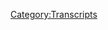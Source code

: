 {{DEFAULTSORT:
    #_TRANSCRIPT_0774:December 22, 2003
}}{{Transcript
    | title         = [[774: December 22, 2003]]
    | caption       = [https://knowledgefight.libsyn.com/774-december-22-2003 Listen to this episode on Libsyn]
    | episodeNumber = [[774: December 22, 2003|774]]
    | length        = 01:21:19
}}

{{MessageBox
    | header     = Warning: Bot Generated Content
    | text       = This transcript was automatically generated by transcription software and likely contains many mistakes and misattributions. Please check the audio for definitive quotes, attribution, and context.
    | image      = N3yvass4myg91.webp
    | imagewidth = 50px
    | id         = warning
}}

{{TranscriptBlock
    | name      = Theme Song
    | timestamp = 00:00:04.000
    | text      = Red Alert. Red alert. Red alert. Red alert. Knowledge five days. Damn, Jordan I'm sweating. Knowledge party.com It's time to pray. I have great respect for knowledge like knowledge. I'm sick of them posing as if they're the good guys. Xiang Ji or the bad guy knowledge. Dan and Jordan knowledge five need need money Andy and Andy you're stopping Andy and Ken handy in Kansas. Just starting to pray. Andy in Kansas you're on the airplane for huge fan. I love your world. Knowledge by knowledge fight.com. I love you.
}}

{{TranscriptBlock
    | name      = Dan
    | timestamp = 00:00:59.000
    | text      = Everybody want to acknowledge right? I'm dead. I'm George workable dudes. Like sit around worship at the altar of saline and talk a little bit about Alex Jones.
}}

{{TranscriptBlock
    | name      = Jordan
    | timestamp = 00:01:07.000
    | text      = Oh, indeed. We are Dan Jordan. Danny, quick question for you, sir. Whoa,
}}

{{TranscriptBlock
    | name      = Dan
    | timestamp = 00:01:11.000
    | text      = too quick. Yeah. What is? What's your bright spot? My bright spot today Jordan is chaos. It's been a chaotic. Here, let me let me just talk you through a little bit. Okay. So I've decided that one of the things that I was going to make a priority of was getting these fucking buttons out. Sure. I have decided and I'm gonna this is gonna happen. Yeah, it'll all be done by Friday. Oh, my God, I had made a goal of getting them all out by the beginning of the year, the New Year's Eve. Sure, or there abouts was your plan. And then I got kind of sick at the end of the year. And so it kind of hampered my ability to get stuff out yet I buckled down. And I've got all of the addresses on the envelopes, all the stamps on the envelopes, and we're ready to go. Wow, just packing envelopes and getting them out. And I had another wonderful encounter with the mail person. Oh, the mail carrier. Yeah, who I just had bags of it. It's gonna go put it in a box. And he's like, I'll take Oh, I
}}

{{TranscriptBlock
    | name      = Jordan
    | timestamp = 00:02:15.000
    | text      = gotta say whether rain nor sleet nor hail nor Shine.
}}

{{TranscriptBlock
    | name      = Dan
    | timestamp = 00:02:18.000
    | text      = Yeah. But I said there's some chaos. And here's what happened. Yeah. So I needed some more stamps, because I needed to finish up putting stamps on these envelopes, really. And so I didn't want to order them because there's a bit of a delay. And so it was like, I'll just go down to the post office. I could run an errand. Okay. So I go and there's a big line. And so I decide, hey, there's a machine over there that says you can buy stamps at the machine.
}}

{{TranscriptBlock
    | name      = Jordan
    | timestamp = 00:02:42.000
    | text      = That is a machine that is real. Yeah, I've been there. I've bought stamps. Yeah.
}}

{{TranscriptBlock
    | name      = Dan
    | timestamp = 00:02:47.000
    | text      = And so I needed to get a bunch of stamps. Yeah. And I needed a lot of international ones because you Scottish assholes are coming through in numbers.
}}

{{TranscriptBlock
    | name      = Jordan
    | timestamp = 00:02:56.000
    | text      = Listen, we're coming. We're coming to Scotland. I swear. I think we have we have to, but just to catch up on our button money.
}}

{{TranscriptBlock
    | name      = Dan
    | timestamp = 00:03:03.000
    | text      = So I went to the machine. And I got a couple 100 stamps because I thought they would print books. They hope do Nope.
}}

{{TranscriptBlock
    | name      = Jordan
    | timestamp = 00:03:11.000
    | text      = Nope. That's not how they go one by one. Was that your first thought? Oh, no. Did you try it for it?
}}

{{TranscriptBlock
    | name      = Dan
    | timestamp = 00:03:21.000
    | text      = 300. So I am fine. I am fine. Intel someone gets behind me?
}}

{{TranscriptBlock
    | name      = Jordan
    | timestamp = 00:03:30.000
    | text      = No, you need to be turning around, like throwing things around me like nobody get me the crazy man.
}}

{{TranscriptBlock
    | name      = Dan
    | timestamp = 00:03:35.000
    | text      = It is the only machine of its sort of course. And it does not just print stamps. Bentley can also like scam packages everything. It's a one stop shop. And so a guy gets behind me and I explained I didn't know they printed one by one. I'm sorry. Right? And he's very nice about it for about five minutes. Right? And he's five minutes. He's like, how many of you printing I'm like there's a bunch. I'm so sorry. I didn't It was humiliating. He gets less nice.
}}

{{TranscriptBlock
    | name      = Jordan
    | timestamp = 00:04:03.000
    | text      = Yeah. No, no reasonable reasonable on his part.
}}

{{TranscriptBlock
    | name      = Dan
    | timestamp = 00:04:07.000
    | text      = This isn't fair. He was nice the whole time. Okay, but he was getting fucking annoyed and I could tell because he had a box of things he just needed to scan. Oh,
}}

{{TranscriptBlock
    | name      = Jordan
    | timestamp = 00:04:15.000
    | text      = If only he'd been there you would have if he had asked you like two seconds before you press the button. You'd been like please go ahead sir. And I want you to be done and I didn't know
}}

{{TranscriptBlock
    | name      = Dan
    | timestamp = 00:04:24.000
    | text      = he just needed to scan stuff. I thought he was maybe buying stamps. Can I offer you some stuff? I did. You're beautiful so he customer service person pops out. And he's like, you know can you scan these for me back there and she's like yeah, I'll take care of that. So he goes on like foo fine there's no line everything is all right where
}}

{{TranscriptBlock
    | name      = Jordan
    | timestamp = 00:04:46.000
    | text      = were we like progress report were 120
}}

{{TranscriptBlock
    | name      = Dan
    | timestamp = 00:04:50.000
    | text      = Stay I have no idea because they print one by one right it's just keep going don't know what's going on right? Where I am right? I can do is guess that it takes about 10 seconds per step. Oh, that's a long time. Right? So it did the math, right? Like, what are we at? Like? 20 ish minutes. 25 minutes. So I'm fine. He's gone. Everything is all right. Until someone else shows up.
}}

{{TranscriptBlock
    | name      = Unknown Speaker
    | timestamp = 00:05:14.000
    | text      = Oh, no.
}}

{{TranscriptBlock
    | name      = Dan
    | timestamp = 00:05:16.000
    | text      = They are also quite nice short terms of like I explained the situation. Yeah, sorry. Yeah. And they're like, people make, you know, we all make mistakes. Sure, sure, sure. And then they start to get more annoyed.
}}

{{TranscriptBlock
    | name      = Jordan
    | timestamp = 00:05:29.000
    | text      = That is how it works. But they're also
}}

{{TranscriptBlock
    | name      = Dan
    | timestamp = 00:05:31.000
    | text      = flabbergasted by how stupid the decision
}}

{{TranscriptBlock
    | name      = Jordan
    | timestamp = 00:05:36.000
    | text      = it's tough. Here's the problem. It's most so monumentally obviously a mistake, that you can't really be mad. And yet at the same time, it's such a monumental mistake, you feel like you need to be angry about it seemed like they would print books, like
}}

{{TranscriptBlock
    | name      = Dan
    | timestamp = 00:05:50.000
    | text      = course. Anyway, they are patient enough. And it finally 20 something minutes or so maybe even a little more. It gets done. Take a nap. I'm like, I'm so sorry. Right. But the other thing too, is I also needed just some like domestic stuff. And so I'm like, I'm not doing this. So I got
}}

{{TranscriptBlock
    | name      = Jordan
    | timestamp = 00:06:13.000
    | text      = a long line. Oh,
}}

{{TranscriptBlock
    | name      = Dan
    | timestamp = 00:06:14.000
    | text      = my God. It's I waited to get to the front of the line. Yeah. And I'm like, I need like a lot of stamps. Yeah. And they're like, we're out of rolls. We just have the sheets, the sheets of 20. The sheets are what I was looking for the first blame for the internet. Just for this, I would have loved a roll rolls, it'd be great. Because they're a little bit easier. So the pages are 20. And I'm like, I need a bunch of them. And the lady goes back and she brings out a brick. And she's like, all right, I got you. And then I looked down. And there Nancy Reagan's
}}

{{TranscriptBlock
    | name      = Jordan
    | timestamp = 00:06:55.000
    | text      = she finally got you. She finally got you.
}}

{{TranscriptBlock
    | name      = Dan
    | timestamp = 00:06:59.000
    | text      = I was almost to the point of despair. And just like, Fuck it, your audience will think it's hilarious that they're all coming.
}}

{{TranscriptBlock
    | name      = Jordan
    | timestamp = 00:07:09.000
    | text      = You know, when she was the first lady, they consulted their their psychic, you know, Reagan and Nancy, they had a psychic that they went to regularly who would make policy decisions for the world. Right? Right. That psychic was like, oh, man, we got to make sure that we timed this right. You got you got a job
}}

{{TranscriptBlock
    | name      = Dan
    | timestamp = 00:07:32.000
    | text      = for half an hour at this bucket.
}}

{{TranscriptBlock
    | name      = Jordan
    | timestamp = 00:07:33.000
    | text      = What's the point of seeing the future if you can't really get specific? I
}}

{{TranscriptBlock
    | name      = Dan
    | timestamp = 00:07:37.000
    | text      = thought it was hilarious. It's very funny. And so I explained because I started laughing. Yeah. Explain to the lady who's working there. Why it's funny. I'm like, I just I think that the people I'm sending stuff to, I don't know, they're not dancy Reagan fans. And she's like, Oh, I got other ones. It's fine. And so she goes to the back comes back out. I had a bunch of Missouri stamps. Everything is all right, but like, oh God, the moment of that punch of the Nancy Reagan. That's so good. That's so good. It was the universe man who was speaking and this is what you shoot at it for.
}}

{{TranscriptBlock
    | name      = Jordan
    | timestamp = 00:08:16.000
    | text      = about as close to our version of the like, when you see only one set of footprints, you know, when you see only one set of footprints. That's when Nancy Reagan brought you from the brewery.
}}

{{TranscriptBlock
    | name      = Dan
    | timestamp = 00:08:28.000
    | text      = Anyway, got things in Missouri stamps and stuffs coming out stuffs coming. But yeah, so what's your bright spot?
}}

{{TranscriptBlock
    | name      = Jordan
    | timestamp = 00:08:37.000
    | text      = My brightspot is so so I've been playing Fire Emblem engage. I've been streaming the playthrough Alright, on the twitches. And it's been really it's been really really fun. Yeah, there's, there's a bunch of people they come they show we we also that the audience is engaged. I would say they're engaged with everything but the game we've all decided that the game sucks
}}

{{TranscriptBlock
    | name      = Dan
    | timestamp = 00:09:00.000
    | text      = now. That's where we're at Jordan is no longer we dumped the story
}}

{{TranscriptBlock
    | name      = Jordan
    | timestamp = 00:09:04.000
    | text      = has so far lost me and so disappointed me that it's like all of us are slowly slogging towards the end of the game out of some sort of weird obligation. And it's really enjoyable to do with a bunch of people. Yeah, I can be by myself, I would have thrown the game away. I would have been like, I'll move on to something else. Yeah, but it's like pigheadedness That's
}}

{{TranscriptBlock
    | name      = Dan
    | timestamp = 00:09:27.000
    | text      = great. Well, there's there's a communal experience, communal experience, and we are engaged in it. And that carries even when the thing that it's like why you can watch bad movies with friends or a crowd. Oh, really? Yeah. But I kind of have some similar feelings. I guess I'm not as negative on it as you necessarily but I have gotten a little bit less hype. Yeah. Still quite enjoyable. But I think so here's what I understand from the other day I watched a video that was explaining the storylines of past Fire Emblem sure Sure, sure. Yeah, I don't think the story is ever really that much to go on. That's fair. It's usually pretty cookie cutter kind of Kingdom prints and magic kind of truth stuff. Totally. So I think I think that is maybe thing that you had because the expectations of three houses was very story dense lis. And I think I was thinking about this. The other problem that it has this game the Engage has that is different than three houses, is that you have to recruit all of these folks. Oh, man, there's so far like engage in engage. There's so many characters so many that it becomes clogged in your lineup, and you're not using most of them most of the time. Whereas in three houses, you had to go out of your way to enlist people who weren't in your school. Yep. And you kind of took an interest in trying to figure out how am I going to convince them to fight with me totally. And there was more of like a there's more of a connection with the people whereas a lot of these characters are just kind of like, I don't know why you're here. Yeah.
}}

{{TranscriptBlock
    | name      = Jordan
    | timestamp = 00:11:00.000
    | text      = Yeah. No, with the with the three houses. Oh, my God, fuck Lutra. Boonie Get the fuck out. No, no, that is exactly. Yeah, no, because you have the inbuilt party system within the three houses of your house. Yeah. So you have the instinctive need to get to know them over the other characters to start with. Yeah, right. And then once you've gotten to know them, maybe you find some people outside of your house that you like that you want in your house. You don't have to just like come win a story battle, and then some asshole shows up and you're like, now I have to deal with your menu system. I'm sick of your uh, your job is dumb. Like it's a it's a mess. Yeah, it's a mess.
}}

{{TranscriptBlock
    | name      = Dan
    | timestamp = 00:11:41.000
    | text      = It might be too much. It's too much. But still not terrible. I still had a I've had a good time, and I'll finish it down the road at some point.
}}

{{TranscriptBlock
    | name      = Jordan
    | timestamp = 00:11:50.000
    | text      = I mean, it's a little bit hypocritical of me to complain this hard about a game that I've spent roughly 40 hours playing already. It'd be silly to be like, Oh, this was a waste of time. Did
}}

{{TranscriptBlock
    | name      = Dan
    | timestamp = 00:12:00.000
    | text      = you finish the second design? paralogue No, I haven't even gotten to that yet. Oh, man. When you when you get done with it, you get a ring and it's fucking insane. Its power is that it reveals a bunch of Nancy Reagan. Oh, no.
}}

{{TranscriptBlock
    | name      = Jordan
    | timestamp = 00:12:13.000
    | text      = That's the ultimate power.
}}

{{TranscriptBlock
    | name      = Dan
    | timestamp = 00:12:17.000
    | text      = The second divine paralogue I think is DLC. That's not not available. Okay, that may only have the one that makes sense. Okay, so Jordan today we have an episode. Let's talk about not just doing sprites. But what we're doing is we're going back to the past good. We're working our way towards the screen.
}}

{{TranscriptBlock
    | name      = Jordan
    | timestamp = 00:12:36.000
    | text      = Yes, we're coming. We're gonna get there. We're coming for you. It's, I can't stress enough how you know, I've gone back and listen to the scream since we've started talking about it. I can't stress enough it is great.
}}

{{TranscriptBlock
    | name      = Dan
    | timestamp = 00:12:53.000
    | text      = It is pretty good. It's great. It's so silly that everyone cared so much through that entire political maybe not maybe it wasn't the whole thing but we do remember it as the thing Well, you can't bury that
}}

{{TranscriptBlock
    | name      = Jordan
    | timestamp = 00:13:05.000
    | text      = can't be a progressive in America and try and win the presidency. Okay, that's just not gonna happen. Yeah.
}}

{{TranscriptBlock
    | name      = Dan
    | timestamp = 00:13:12.000
    | text      = So hopefully we'll be able to time that outright and we're doing that also just in modern Alex notes he over the weekend or maybe even a little bit at the end of last week. I'm not entirely sure the exact timeline but he launched his new Alex Jones dot live or something No, which eventually I think is going to be a subscription, the subscription podcast service. At this point, there's like a video of him like, basically just like a any other video him but it's at his house studio, secondary new studio. There's a whole section where he does fireside chats where he's a fire. No, there's a section where he goes to the gun range, and shoots things.
}}

{{TranscriptBlock
    | name      = Jordan
    | timestamp = 00:13:53.000
    | text      = Okay. So he's choosing to do something that perhaps the most progressive president in American history is famous for.
}}

{{TranscriptBlock
    | name      = Dan
    | timestamp = 00:14:02.000
    | text      = Well, yeah, but he kept the Trump needed to do that, too. Sure. That's fair. And I think there's I think he's more ripping off Owen Benjamin, honestly. Because Owen Benjamin, after he went full Nazi, he would sit out in the woods by a fire and ramble about the Jews. Wow. So I think Alex is we're taking a page out of that playbook, then FDR.
}}

{{TranscriptBlock
    | name      = Jordan
    | timestamp = 00:14:21.000
    | text      = Wow, man, you should have to be in prison. If you want to mind confit. That's all I'm saying.
}}

{{TranscriptBlock
    | name      = Dan
    | timestamp = 00:14:26.000
    | text      = I checked out this website, because I was like, Ooh, maybe there'll be some golden in here. But at this point, nothing's behind a paywall. There is no option to subscribe so I don't know what the pricing looks like. Okay. And there is no Terms of Service link. So I don't know what business this is run through. I don't know anything about the specifics of it. Right. But there is a page that has a refund policy section that says no refund. But you can't sign up.
}}

{{TranscriptBlock
    | name      = Jordan
    | timestamp = 00:14:56.000
    | text      = I don't know that's a good thing. They put that out there first. Yeah, you know before you Before you sign up, you want to know that you're not going
}}

{{TranscriptBlock
    | name      = Dan
    | timestamp = 00:15:01.000
    | text      = to get a refund. Yeah, that's January watch that space. Find out more as the as things go along. But now we're back in 2003. We're gonna be talking about December 22. And this episode is awesome. Okay, because of something that happens towards the middle slash n. Okay, I love it. It's a war on cats. Sure, but
}}

{{TranscriptBlock
    | name      = Jordan
    | timestamp = 00:15:22.000
    | text      = I mean, the war on cats really did spawn something of a war. Yeah. There is a mighty response. Yeah,
}}

{{TranscriptBlock
    | name      = Dan
    | timestamp = 00:15:30.000
    | text      = Alex might have gotten the stupidest collar he's ever gotten. Okay, but it's someone who thinks exactly like him. Right?
}}

{{TranscriptBlock
    | name      = Jordan
    | timestamp = 00:15:38.000
    | text      = Oh my god. So it's, it's clear. It's perfect. So it's like, you know, sometimes life is difficult to see it seems cloudy. And then sometimes the sun appears and it's all clear
}}

{{TranscriptBlock
    | name      = Dan
    | timestamp = 00:15:48.000
    | text      = and Alex hates him. Yeah, so we'll get down to business on this episode. But first Jordan Let's say hello to somebody who Oh, that's good idea. So first Elisa's mommy, thank you so much. You are now a policy wonk.
}}

{{TranscriptBlock
    | name      = Alex Jones
    | timestamp = 00:15:59.000
    | text      = I'm a policy wonk
}}

{{TranscriptBlock
    | name      = Jordan
    | timestamp = 00:16:00.000
    | text      = Thank you very much this
}}

{{TranscriptBlock
    | name      = Dan
    | timestamp = 00:16:01.000
    | text      = next person is I mean, I don't know why you forwarded me this email you know why? Because it is a you don't want this no I don't but they wanted me to sing as much of Wild Wild West US I want Oh,
}}

{{TranscriptBlock
    | name      = Jordan
    | timestamp = 00:16:13.000
    | text      = no, no, no, you must understood I added the as much as you want part. They had the entirety of the song. Lyrically the entirety of this do you want the lyrics No,
}}

{{TranscriptBlock
    | name      = Dan
    | timestamp = 00:16:23.000
    | text      = no, no, I saw that. Oh you're right Yeah, right. I'm the fool so thank you so much we could we could Wild Wild West chip West Desperado rough ride I know you don't want not none of this six gun and this brother Ron and this Buffalo Soldier look it's like I told you any damsel that's in distress we'll be out of that dress will be to Jim West roughnecks go check out your work see my hand was a hit or miss from the start of this run in the game James West team in the west so remember the name now who you gonna call now the GB if you want to mess it then you want to listen out
}}

{{TranscriptBlock
    | name      = Alex Jones
    | timestamp = 00:17:04.000
    | text      = for you get bum rush I am holding
}}

{{TranscriptBlock
    | name      = Dan
    | timestamp = 00:17:08.000
    | text      = the wild wild west stroll into the wild wild west we're about to do the what we call with stream do this at the Cisco Park go to the wild wild west now once upon a time for the West madman oh man
}}

{{TranscriptBlock
    | name      = Jordan
    | timestamp = 00:17:26.000
    | text      = last Damn I thought we were good I thought we had finished love
}}

{{TranscriptBlock
    | name      = Dan
    | timestamp = 00:17:30.000
    | text      = listed and now I must put his behind to the test when the battles who the shadows when a battle bring all your boys in here come the poison behind the background the rift me kid front and center. Knowing you looked back in who that is mean brother bad for your health looking damn good too. If I can say it myself that told me love this is a madman but I don't feel that TJ
}}

{{TranscriptBlock
    | name      = Jordan
    | timestamp = 00:17:48.000
    | text      = TJ did okay trying
}}

{{TranscriptBlock
    | name      = Dan
    | timestamp = 00:17:52.000
    | text      = to get you to hear me upstairs
}}

{{TranscriptBlock
    | name      = Jordan
    | timestamp = 00:17:57.000
    | text      = no one else can hear you TJ Dan
}}

{{TranscriptBlock
    | name      = Dan
    | timestamp = 00:18:03.000
    | text      = wrong tree we come in. Nothing apart. We're gonna test your chest love lists can't stay in the heat and get out the Wild Wild Wild Wild West. When a rose Oh my God. You're not supposed to walk.
}}

{{TranscriptBlock
    | name      = Alex Jones
    | timestamp = 00:18:17.000
    | text      = I'm a policy wonk. Thank you.
}}

{{TranscriptBlock
    | name      = Jordan
    | timestamp = 00:18:22.000
    | text      = Yeah, we don't have time for anything else. No more time.
}}

{{TranscriptBlock
    | name      = Dan
    | timestamp = 00:18:25.000
    | text      = So thank you so much. My herd of cats will eat your ass like corn on the cob. Thank you so much. You are now a technocrat.
}}

{{TranscriptBlock
    | name      = Alex Jones
    | timestamp = 00:18:32.000
    | text      = I'm a policy wonk
}}

{{TranscriptBlock
    | name      = Unknown Speaker
    | timestamp = 00:18:34.000
    | text      = donkey I'm telling you brilliant someone
}}

{{TranscriptBlock
    | name      = Alex Jones
    | timestamp = 00:18:36.000
    | text      = someone sodomized sent me a bucket of poop daddy sharp.
}}

{{TranscriptBlock
    | name      = Theme Song
    | timestamp = 00:18:41.000
    | text      = Jar Jar Binks has a Caribbean black action. He's a loser. Little little teddy baby. I don't want to hate black people. I renounced Jesus Christ
}}

{{TranscriptBlock
    | name      = Dan
    | timestamp = 00:18:51.000
    | text      = like it's about Thank you
}}

{{TranscriptBlock
    | name      = Jordan
    | timestamp = 00:18:53.000
    | text      = very much. You
}}

{{TranscriptBlock
    | name      = Dan
    | timestamp = 00:18:53.000
    | text      = get off easy. Jordan. There's a whole nother verse. Oh, no. Yeah, yeah. Maybe for another time. So we start the show on January 22. And Alex says,
}}

{{TranscriptBlock
    | name      = Jordan
    | timestamp = 00:19:03.000
    | text      = I'm sorry. It just reminds me so much of church, whatever. You're whenever you're singing one of the hymns, and then they're like, oh, no, there's a third verse and you're like, oh my god, yeah.
}}

{{TranscriptBlock
    | name      = Dan
    | timestamp = 00:19:12.000
    | text      = If we open Your hymnal to page 38. Good church. So Alex is a big guest coming on. And here is how he starts the show.
}}

{{TranscriptBlock
    | name      = Alex Jones
    | timestamp = 00:19:25.000
    | text      = In the third hour, I have Congressman Ron Paul, joining us to talk about a whole plethora of very important issues, including the National draft. And Rumsfeld says, We're gonna need a bigger army, we're gonna need more troops. And the recruiting is falling away under the numbers they need and they've got all the draft legislation lined up for you and your family and all they need to do is provide another terror attack and our journey into pure fascism will be complete.
}}

{{TranscriptBlock
    | name      = Dan
    | timestamp = 00:19:57.000
    | text      = So there's a lot going on in that call. lip. Yeah, first of all, can't wait to hear from racist grandpa Paul, it's weird to think about this. But in 2003, his public image was very different than it is now. Or it deserved to be then because he had this weird appearance of being a rational voice of opposition to the war in Iraq, that did a whole lot of work masking the absurd John Birch Society as politics he actually espoused, but what I'm getting at is that he had a decent PR team back then yeah. Secondly, it's interesting that Alex will not stop saying the draft is right around the corner, which will be foisted upon us after a false flag terrorist attack. And I want to take a second to analyze the logic he's using to make that claim. He thinks Cheney needs a bigger military aid recruitment is down. Meanwhile, there are these unspecified Bill proposals or drafts that would bring back the draft. They're just waiting to go, right. Any of these things could be true or not. But even if all of them are true, it does nothing to suggest that there's an elaborate plot to pull a false flag in order to bring in the draft. I have no idea what bills he's talking about. And if they do exist, they're destined to die in committee. So I'm not even gonna take that seriously. I asked for Cheney wanting a bigger military and recruitment being down that could be the impetus for Institute in the draft. Or it could be a motivation to explore other recruitment strategies like fun CGI army commercials at movies, I will just conclusion holds no weight, it's just the option he's decided to extrapolate out of the situation he sees, because it's the one that fits his narratives and scares his extreme right wing listeners the best right? I know that there were some real insecurities about the idea of a draft coming up at this point, but it's hard to believe that this was something the government would seriously consider doing. In the late 60s and early 70s, the largely campus based anti draft protest movements were he severe impediment to this enlistment strategy. According to the University of Washington, quote, in 1972, there were more conscientious objectors than actual draftees, all major cities faced backlogs of induction refusal, legal cases. And the Selective Service later reported that 206,000 persons were reported delinquent during the entire war period. The lessons of that era are still a real today, namely that there are too many people who would refuse to show up. And the government simply can't logistically punish everyone how they would need to, in order to make the fear of punishment, a motivating factor for people not to resist a draft, yeah,
}}

{{TranscriptBlock
    | name      = Jordan
    | timestamp = 00:22:19.000
    | text      = Korea can have a draft or a it needs to be you have to spend two years in the military. There's only a few million people in there, you know, you cannot legislate the entirety of the United States to the point where you can get everybody who was drafted to show up or
}}

{{TranscriptBlock
    | name      = Dan
    | timestamp = 00:22:35.000
    | text      = there are other countries that have mandated and required service. And some of those things are long standing and parts of culture.
}}

{{TranscriptBlock
    | name      = Jordan
    | timestamp = 00:22:45.000
    | text      = Oh, for sure. Israel, of course. Yeah. From the from the jump
}}

{{TranscriptBlock
    | name      = Dan
    | timestamp = 00:22:48.000
    | text      = implementing something is different than something already exists. Yeah. You know, and that is, that is definitely a factor. But like, I don't want to say that it's impossible, but I don't think a draft is ever coming back in the US. Some people in power may want one. It may feel like one is coming sometimes. And a bill might even be introduced, but the backlash is was so severe, and I think they everyone knows that it would be so severe again. And I think we're all aware of that. Yeah, I
}}

{{TranscriptBlock
    | name      = Jordan
    | timestamp = 00:23:16.000
    | text      = believe the backlash to an election being held and somebody winning correctly was almost a coup. So I think the backlash to somebody trying to institute a national draft would be way worse than a coup.
}}

{{TranscriptBlock
    | name      = Dan
    | timestamp = 00:23:28.000
    | text      = And I think something that's interesting is that I, I think that this was a, like a much broader fear that Alex is taking advantage of this period. Like, I think that a lot more people had this like, well, they're gonna bring back the draft. I
}}

{{TranscriptBlock
    | name      = Jordan
    | timestamp = 00:23:46.000
    | text      = did feel like that I remember conversation because I was just coming out of high school, right? Or no, I like I was at right around 2014 was coming right at you were coming right out of high school, and everybody I knew who was older than me, was hitting 18. And it was a conversation of like, I'm worried that I'll be drafted. That was a conversation.
}}

{{TranscriptBlock
    | name      = Dan
    | timestamp = 00:24:04.000
    | text      = Yeah, it felt like a realistic possibility. But I don't know how much of that was, like, rational and how much of it is just like others, there was a fever, panic around. There's a lot of distrust of how the government was handling everything. stuff. And it seemed like, well, maybe they will. But in hindsight now, it seems like, of course, they weren't going to do that. Absolutely. The consequences would have outweighed whatever benefit they were hoping to get.
}}

{{TranscriptBlock
    | name      = Jordan
    | timestamp = 00:24:30.000
    | text      = People didn't like the Iraq War almost immediately, a dish adding a draft to that would have been a disaster,
}}

{{TranscriptBlock
    | name      = Dan
    | timestamp = 00:24:38.000
    | text      = right. But beyond that, though, it's interesting to realize that according to Alex, the definition of fascism is the United States in 2003, plus a draft debatably. There are some elements of fascism that were quite prominent in the US at the time. Sure, but I think that it's funny that he seems to be suggesting that the only thing that's keeping the equation in balance is that there wasn't a draft.
}}

{{TranscriptBlock
    | name      = Jordan
    | timestamp = 00:24:57.000
    | text      = Yeah,
}}

{{TranscriptBlock
    | name      = Dan
    | timestamp = 00:24:58.000
    | text      = it's weird. It's weird.
}}

{{TranscriptBlock
    | name      = Jordan
    | timestamp = 00:25:00.000
    | text      = I explained to be what the draft would have added to the fascism. Because I think I think if you're going to add fascists in the draft as part of fascism, then essentially you're saying that it's military run. Right? Maybe, you know, so but then the draft means that you can't get enough people for the military. So true. True.
}}

{{TranscriptBlock
    | name      = Dan
    | timestamp = 00:25:21.000
    | text      = I mean, I don't know. Here's the thing. I think to Alex fascism means something very different than, like maybe a larger understanding of fascist hickory. I think he uses a kind of interchangeably with his bizarre, like, sort of aesthetic notions of a police state. Yeah. And stuff like so being forced to fight for the state is part of what he would call that. Right.
}}

{{TranscriptBlock
    | name      = Jordan
    | timestamp = 00:25:43.000
    | text      = Right. I mean, it does feel like what he takes liberty, ism is restricting his ability to do whatever he wants, regardless of the consequences.
}}

{{TranscriptBlock
    | name      = Dan
    | timestamp = 00:25:55.000
    | text      = So we get to talk about Saddam, because he doing Oh, he's been captured. Oh, no, but there's some conspiracies about it. Oh,
}}

{{TranscriptBlock
    | name      = Alex Jones
    | timestamp = 00:26:03.000
    | text      = also a couple of weeks ago or a week ago, many Arabs skeptical on Saddam's capture. I wanted to go back to that because now it's coming out that as usual, just like with private lunch. What we're being shown is a fable. The evidence was overwhelming. They've had him a long time. He's been drugged, he's been tortured. Why didn't they just tell the truth about it? Six Saddam drugged once because he had to be drugged and tortured first folks, so he wouldn't spout off about who he's business partners with when we have the congressional reports by Republicans and Democrats. But, you know, it's bad to have the boogeyman saying he's buddies with Bush, dislike bin Laden's buddies with him.
}}

{{TranscriptBlock
    | name      = Dan
    | timestamp = 00:26:47.000
    | text      = So for a moment, put aside the reality of or falsity of what Alex is saying in terms of his narrative, it's important to recognize that what he's engaging in is only the headline of a story and not the actual content, right. This is an article that solely based on the assumptions of one person who had visited Saddam two days after his capture. He thought he looked sick and was maybe being given strong medication, but then offered no proof. This is just a guess. This person was a photographer who had accompanied Ahmad Chalabi for a meeting and there's no reason to take this as definitive or proof of anything. Sure. Saddam's daughter is also cited in the article that Alex is using as saying that her father must be being drugged, which isn't like really all that strong in terms of evidence. Sure. This is also a misrepresentation of her comments, by way of like Alex using this as defense of like, Saddam being drugged because she was saying these things, the way that she was saying that she meant to suggest that said I must have been drugged prior to his capture sure to be like going along with it right around this time. There were many rumors circulating that Saddam had been captured by local rivals as revenge drugged and then left to be found by US forces. Right. That's kind of a side thing to this article. Sure. This is about him being drugged in captivity, right right. Since this point, the doctor who treated Saddam Dr. Sood at Bose has come out and said that while he can't reveal specifics due to doctor patient confidentiality, he quotes treated him like he would any other patient. Yeah, I do think that there's some legitimate questions to ask about what kind of interrogation tactics may have been used, especially at this point when you're covering stuff considering the context of what our government allowed in the war, but Alex is completely winging it here. He has nothing to base anything on other than conjecture.
}}

{{TranscriptBlock
    | name      = Jordan
    | timestamp = 00:28:32.000
    | text      = Yeah, I mean, to me that it makes it makes perfect sense. Like he was found in a hole. Would like
}}

{{TranscriptBlock
    | name      = Dan
    | timestamp = 00:28:40.000
    | text      = you might need medication. Oh, yeah. I
}}

{{TranscriptBlock
    | name      = Jordan
    | timestamp = 00:28:43.000
    | text      = mean, that's, that's my I've had medical and I was thinking like, if you take him to a hospital, they're probably trying to help him
}}

{{TranscriptBlock
    | name      = Dan
    | timestamp = 00:28:50.000
    | text      = I have like a broken bone and need painkillers or something. And that would make you look groggy. Yeah, there's there's a number of ways that you can make whatever comments this photographer made. Yeah. Make sense? In a non conspiratorial they're trying to drug him so he can't tell the truth. Yeah, way. But, you know, everything is filtered through the prism of the narrative for Alex Yeah,
}}

{{TranscriptBlock
    | name      = Jordan
    | timestamp = 00:29:10.000
    | text      = and it doesn't really even make sense like you You torture people to find out information. Saddam has the information that you wanted to find out. There's no reason to torture him. I have no doubt that he was probably treated better than most people in American prisons.
}}

{{TranscriptBlock
    | name      = Dan
    | timestamp = 00:29:23.000
    | text      = He's, he's captured in December 2003. By January, he's given pow status. Yeah, like he's treated. Yeah, with ways that there's international monitors.
}}

{{TranscriptBlock
    | name      = Jordan
    | timestamp = 00:29:36.000
    | text      = Totally, totally. Absolutely. Yeah, the whole thing was to try and keep them alive as long as they could so they could kill him.
}}

{{TranscriptBlock
    | name      = Dan
    | timestamp = 00:29:42.000
    | text      = He did later say it is trial that he was tortured, but there's no evidence of that. He
}}

{{TranscriptBlock
    | name      = Jordan
    | timestamp = 00:29:46.000
    | text      = wasn't tortured. i What a liar. I have to tell you this right now. I don't trust it. Um, what? Yep.
}}

{{TranscriptBlock
    | name      = Dan
    | timestamp = 00:29:53.000
    | text      = Wow. Hurt here, folks. So Alex hasn't thought about
}}

{{TranscriptBlock
    | name      = Alex Jones
    | timestamp = 00:29:59.000
    | text      = it No Saddam verdict expected to take five years like Slobo. from Serbia, you'll forget all about him before that happens.
}}

{{TranscriptBlock
    | name      = Dan
    | timestamp = 00:30:07.000
    | text      = Slobo Wow.
}}

{{TranscriptBlock
    | name      = Jordan
    | timestamp = 00:30:09.000
    | text      = I never considered calling him Slava before. I
}}

{{TranscriptBlock
    | name      = Dan
    | timestamp = 00:30:11.000
    | text      = kind of like it. I don't hate it. But I do love the idea that you'll just forget all about.
}}

{{TranscriptBlock
    | name      = Jordan
    | timestamp = 00:30:17.000
    | text      = I will never forget about old slovo. That shit ain't happen to
}}

{{TranscriptBlock
    | name      = Dan
    | timestamp = 00:30:20.000
    | text      = forget about slow though forget about Saddam if it takes a couple of years to go through the legal process, right. Next thing you know, he's gonna tell me we forget about Dre. Yeah, I mean, it's just ridiculous. How dare he just because he's been in the lab with the pen and pad and trying to get this damn label off. He's not having that
}}

{{TranscriptBlock
    | name      = Jordan
    | timestamp = 00:30:35.000
    | text      = you better label this the wrap up. One more. Day on rats. That's the description of this episode. Dan wraps.
}}

{{TranscriptBlock
    | name      = Dan
    | timestamp = 00:30:49.000
    | text      = I'll resist the urge further. So Alex has some thoughts about the globalists and some of their employment strategies. And this is just a way for him to be xenophobic Sure, all over
}}

{{TranscriptBlock
    | name      = Alex Jones
    | timestamp = 00:31:01.000
    | text      = the country to get on a plane or get on a bus or not across a bridge or to get on a ferry men and black uniforms. Usually illegal aliens and I'm curious 90% of those the Boston Airport were weren't citizens and about 40% were illegal aliens. Many of them from Syria, Iran, you name it. But again, we're gonna accept all the matricula cards of the illegal aliens and legalize them Rich said two weeks ago, but you're gonna have a magnifying glass crammed down your throat.
}}

{{TranscriptBlock
    | name      = Dan
    | timestamp = 00:31:30.000
    | text      = So there's two things there one is making up these numbers. There is no way that he knows the status, immigration status of people in an airport. Second, this just is the sort of standard treatment they like, they in quotes are treated so well. They're given everything the globalists employ them, but you know, Boo Western, yeah, member of Christendom, use whatever euphemism you want. They jam on my magnifying glass down your throat. No, it's all just trying to create sort of racial aggrievement
}}

{{TranscriptBlock
    | name      = Jordan
    | timestamp = 00:32:11.000
    | text      = Yeah, it's like, white people. It's like waiting, like the 18th 1840s, Louisiana and the shit like that, like, slave owners would essentially hire people to stop unions from happening by screaming like, listen, they treat slaves better than you guys. You shouldn't do that. You know, like they do the whole thing. It's all there. It's all this
}}

{{TranscriptBlock
    | name      = Dan
    | timestamp = 00:32:30.000
    | text      = kind of tactics are inciting Oh, that have been used historically. Yeah. So Alex knows that this picture that was taken of Saddam in captivity was with a mod Chalabi. Yeah. And so he has a weird telling of their history that doesn't doesn't match up.
}}

{{TranscriptBlock
    | name      = Alex Jones
    | timestamp = 00:32:49.000
    | text      = The photo, which is on prison planet.com and info wars.com have a sick looking and unkempt and Shane showed him being visited by Dr. Shirley be the number two man in the Shahs torture squad. Number one, lead Iraq is ordered and killed and is now the Pentagon's favorite to become the next Iraqi President Sure, who fled Iraq and 58 after Hussein ordered him killed what Saddam Hussein was hired in 1954. This is a congressional report to be a anti communist assassin. Now Saddam was planning to kill him four years later. Oh, she Oh, evil Saddam is
}}

{{TranscriptBlock
    | name      = Dan
    | timestamp = 00:33:40.000
    | text      = so this is only an Alex says a lot but it's not really well defined ever. And when he does talk about the backing of it, this employment of Saddam he just says it's congressional reports, which is useless as a citation. Saddam does seem super old and all but he was born in 1937. So you would have been 17 and 1954. At the time, it makes a little sense for him to have been employed by Dwight D. Eisenhower's administration as an anti communist assassin, considering that the bath party was a socialist party, and was involved with movements towards the pan Arab Republic, including countries like Egypt and Syria, right. But Saddam didn't even join the party until three years later, in 1958. The bath is supported General Abdel Karim Kasim in his overthrow of the country, but then would be involved in a plot to assassinate him just a year later, primarily due to Cassini opposition to the idea of this pan Arab Republic. And Saddam was involved in that plot of assassination, which I think is what Alex has done. Right, right. So there's no way Alex could prove the US hired Saddam to be involved in that assassination plot or even prove outside involvement. The Assassination failed, and Saddam fled the country so there's no way you would have had the power to make Shalabi flee at that point.
}}

{{TranscriptBlock
    | name      = Jordan
    | timestamp = 00:34:57.000
    | text      = You know, this once again, reinforce Is my belief in conspiracy theories about assassinations? All right. The conspiracy theories are that it's very hard to perform an assassination, right, you have to do all of these different things and all these moving parts 100 variables, terrible idea. Here's how assassinations work. The ones that work do is some dude walks up to the President with a gun and then shoots him in the face like that works so much so much what doesn't work is elaborate fucking pinky in the brain as plans to assassinate you
}}

{{TranscriptBlock
    | name      = Dan
    | timestamp = 00:35:31.000
    | text      = people need a million externalities to like possibly go wrong.
}}

{{TranscriptBlock
    | name      = Jordan
    | timestamp = 00:35:35.000
    | text      = I swear to you, if you want somebody to if you want to, if I was going to tell you how to how to kill somebody, like like Putin. Here's what you do. You get 1000 random people. And you just set them at the border and just go eventually try and kill them if you can. Sooner or later one of them walk up with the guts an
}}

{{TranscriptBlock
    | name      = Dan
    | timestamp = 00:35:54.000
    | text      = interesting thought I would actually have a counterpoint. Yeah. And that is that everybody knows who studied the subject. Yeah. The World's Greatest assassin, Rube Goldberg.
}}

{{TranscriptBlock
    | name      = Jordan
    | timestamp = 00:36:05.000
    | text      = He's yet to lose. It's true. Never been captured. And he sets everything into motion is crazy.
}}

{{TranscriptBlock
    | name      = Dan
    | timestamp = 00:36:13.000
    | text      = Yeah. And no one's ever made a charge stitch.
}}

{{TranscriptBlock
    | name      = Jordan
    | timestamp = 00:36:17.000
    | text      = Check. He's like loop on the third. He's just he's just incredible. Yeah.
}}

{{TranscriptBlock
    | name      = Dan
    | timestamp = 00:36:21.000
    | text      = Also, Chalabi was 13 years old and 50. That's a little bit difficult. His family fled Iraq that year in the aftermath of general casinos, revolutionary overthrow. They were a high profile family, and they would have been in danger after that. Because it was successful coup. So they fled. Yeah, I'm sure that young Saddam put out a hit on a 13 year old though. That seems unlikely. Based on what Alex to say, I have no idea what connection there is the
}}

{{TranscriptBlock
    | name      = Jordan
    | timestamp = 00:36:49.000
    | text      = 60s were weird Drew. That's that's the time this was the 50s.
}}

{{TranscriptBlock
    | name      = Dan
    | timestamp = 00:36:54.000
    | text      = Also, Chalabi isn't really a bank robber per se. Sure. He founded a bank called Petro bank which crashed. And as a result, he was charged with bank fraud by a Jordanian military tribunal. By that point, he'd been smuggled out of the country. And the so he never did time on the bank robbery thing. Right. And he claims he was set up and I think I'm not sure about the specifics of it. It seems like it was maybe some shady shit going on. Yeah, the Jordanian central bank called in? Like, I think it was like 30 or 35% of the money that would have been in the in the bank. Right. Right Bank couldn't produce that money
}}

{{TranscriptBlock
    | name      = Jordan
    | timestamp = 00:37:31.000
    | text      = because there wasn't any right because he was doing a Ponzi
}}

{{TranscriptBlock
    | name      = Dan
    | timestamp = 00:37:33.000
    | text      = scheme. And there was what I understand also, there was a number of loans that that bank made were to his own businesses, and like a Ponzi scheme, right. Yeah. So there, there may be some credence fraud element. I'm not entirely sure. I haven't read like a full breakdown of any investigation of it.
}}

{{TranscriptBlock
    | name      = Jordan
    | timestamp = 00:37:54.000
    | text      = I think the number one problem in our time, is how long Ponzi schemes can get away with themselves for so long. Like and I mean, made off lasted for years, the FTX guy lasted for way longer than he should. Then there's the government. That's a Ponzi scheme. It's all fucked.
}}

{{TranscriptBlock
    | name      = Dan
    | timestamp = 00:38:12.000
    | text      = Yep. Yep. Oh, you need a Rube Goldberg?
}}

{{TranscriptBlock
    | name      = Jordan
    | timestamp = 00:38:16.000
    | text      = Think that would work.
}}

{{TranscriptBlock
    | name      = Dan
    | timestamp = 00:38:18.000
    | text      = I'm also not sure about the torture thing. I think that I Alex should cite a source on the number two guy for the Shah
}}

{{TranscriptBlock
    | name      = Jordan
    | timestamp = 00:38:26.000
    | text      = likes more. I would like more information about the shots torture squads that
}}

{{TranscriptBlock
    | name      = Dan
    | timestamp = 00:38:29.000
    | text      = might be an extrapolation of the sort of the accusations and stuff about Chalabi being close with Iran. And that is fair enough, but I don't I don't know about being part of the Shahs torture squad
}}

{{TranscriptBlock
    | name      = Jordan
    | timestamp = 00:38:46.000
    | text      = I was gonna say would be it would be odd for that crossover to happen. But hey, we're to think
}}

{{TranscriptBlock
    | name      = Dan
    | timestamp = 00:38:51.000
    | text      = Alex wants to prove it. He can go for it. Anyway, Alex discusses the capture of Saddam here.
}}

{{TranscriptBlock
    | name      = Alex Jones
    | timestamp = 00:38:57.000
    | text      = So it doesn't matter if everybody finds out the capture was staged because it's emotional. The big headlines say it wasn't staged later, they can admit it was staged. But the average person won't differentiate. They're not concerned about hearing different stories every day. It's almost like the nightly news is a entertainment program or something it just totally unconscious. Saddam was held by Kurdish forces drugged and left for the US and I've got AAP AFP, Sydney Morning Herald, ABC, you name it. Saddam Hussein was captured by US troops only after he had been taken prisoner by Kurdish forces drugged and abandon ready for American soldiers to recover him a British Sunday newspaper reported.
}}

{{TranscriptBlock
    | name      = Dan
    | timestamp = 00:39:50.000
    | text      = So this was an article in the Sunday Express tabloid that reported based on an anonymous British intelligence source that members of the Patriotic union of Kurdistan had captured and drugged Saddam, they then negotiated with the US for a bounty and abandoned him to be found by our troops. This is an interesting story, but it's never been confirmed. There's no indication that the $25 million bounty was paid. And there's some pretty compelling evidence and documentation of US efforts to find Saddam right and progress that was being made on that front row this time. Yeah, this story conforms to Alex's narrative, though. So it's rock solid to him. Yeah. So there's this article in the Sunday Express, right? And it says this stuff, right. But there's other nurses,
}}

{{TranscriptBlock
    | name      = Jordan
    | timestamp = 00:40:33.000
    | text      = no, no, no, watch a
}}

{{TranscriptBlock
    | name      = Alex Jones
    | timestamp = 00:40:35.000
    | text      = respected British newspaper, to the intelligent source. And the Australians have their people telling them this. Here's ABC News, Saddam held by Kurds drug and left for US troops. Saddam Hussein was captured by US troops only after he had been taken prisoner by Kurdish forces, drug and abandoned ready for American shoulder to recover him. A British newspaper has reported. And I love this article, calling it a tabloid but I have a bunch of other papers reporting it.
}}

{{TranscriptBlock
    | name      = Dan
    | timestamp = 00:41:03.000
    | text      = So this is disturbing, because it either is evidence of Alex being an intensely malicious liar, or it reveals that he is someone with a below adolescent level of media literacy. He has an article that's covering the story that the Kurds captured Saddam, which is just reporting something that was published in the Sunday Express based on an unnamed British intelligence source, then he has an article that's from an Australian press outlet, which is also based on the same Sunday Express article, which is to say that it's all based on the same coverage of the unnamed British intelligence source, right. Alex is reporting to his audience that this Australian press article is somehow a separate piece of news, not just the same story being covered by a different outlet. That level of stupidity is actually kind of scary to see and someone who's presenting themselves as a reliable source of insight. And what makes it even more alarming is that I think this is a pretty consistent thing with Alex. I'd never thought about it this way before. But this could explain why Alex covers the same story in multiple outlets the way he does, yeah, I've always considered it to be a function of his laziness and knowing that his audience will see a bulk of headlines and assume that that means that there's there's more smoke there. So there's definitely fire. Hearing this coverage actually makes me think that Alex might think that each of these stories relies on different primary sourcing, and they're just coming out coincidentally at the same time. That is to say the UK article is written because the British press has British sources telling them this stuff, and the Australian article is being written because the Australian press concurrently has their sources saying the same thing. If Alex believes that, it would make sense why he thinks like, the picture that he's seeing is somehow far more convincing or overwhelming, and also suspicious than it is. But that belief would have to be like, it's entirely based on things he's making up in his head based on primary misunderstandings of how the media works. Or he's a liar, right? It's an interesting question, because I could see this going either way. I guess best case scenario hears that Alex is completely unqualified to explain the news to anyone based on his comically deficient understanding of what he's reading. Worst case scenario, he knows all this stuff is based on the same source, but knows that pretending otherwise would make it more convincing to his audience. So he's lying to them as a shortcut for his narratives. Not a good look. Either way.
}}

{{TranscriptBlock
    | name      = Jordan
    | timestamp = 00:43:20.000
    | text      = Yeah, I think I think we get into problems here because for the longest time, we have considered the stupid V evil continuum as a straight line, as opposed to Alex who has managed to combine it into a circle.
}}

{{TranscriptBlock
    | name      = Dan
    | timestamp = 00:43:35.000
    | text      = No, no, no. Good. So get this. Yeah, triple helix triple helix. There
}}

{{TranscriptBlock
    | name      = Jordan
    | timestamp = 00:43:38.000
    | text      = we go. All right. Now I've drawn it. Okay. So here's the problem, right? We cannot overestimate him. Right? And yet we do by ascribing to him the basics of ability to read all too often, like, the more you the more you described it, the more I was like, Okay, if I were Alex, and I saw a Bloomberg article, right, and I couldn't read it because it was behind the paywall. But then I saw a Yahoo article that was almost identical, maybe exactly the exact same fucking article, then maybe I would think that Yahoo and Bloomberg, if I were Alec, that I did never occurred to me, because I was overestimating him by describing to him basic abilities that I didn't
}}

{{TranscriptBlock
    | name      = Dan
    | timestamp = 00:44:25.000
    | text      = want understanding of primary sourcing and how these outlets report totally that is one thing, but then I think there's also a feeling that I get from listening to it that is giving the impression that all of these things are based on different sources, right is is kind of a strategy. That's
}}

{{TranscriptBlock
    | name      = Jordan
    | timestamp = 00:44:45.000
    | text      = why he's turned it into a circle. It's a it's not a continuum.
}}

{{TranscriptBlock
    | name      = Dan
    | timestamp = 00:44:49.000
    | text      = It's hard, but either way. I mean, it's it's an academic question on some level, because the reality is whatever the case he is an incredibly untrustworthy source of information. Yeah, because he's II either lying to make things easier for himself right or he's so out of touch with what published material is right but you should never listen to him
}}

{{TranscriptBlock
    | name      = Jordan
    | timestamp = 00:45:10.000
    | text      = right? Yeah, I would I would say that he is just you know, he describes himself as above the left right continuum, but I believe he's above this stupid V evil continue that might as like the apotheosis of both he broke
}}

{{TranscriptBlock
    | name      = Dan
    | timestamp = 00:45:22.000
    | text      = the paradigm. Also the Sunday Express part of the Daily Express is absolutely a tabloid and also was a major voice for the appeasement of Hitler during World War Two. They employed noted British fascist and anti Semite Henry William sent as a writer after he'd made a ton of pro Hitler comments. Sure, he joined the British Union of Fascists naturally and made plans he later abandoned to go to Germany so he could meet Hitler. Oh, it's a ship paper with a shit history and his tabloid is shit. And like, this doesn't even count like later. Libel. Yeah, cases they've had to solve. That doesn't mean that the story about Saddam is definitely not true. But it's a good cause to look for a second source and not just a second source that's reposting the Sunday Express story. Alex can't find that second source. So it's good thing he could just make it up. Yeah. That's corroboration baby.
}}

{{TranscriptBlock
    | name      = Jordan
    | timestamp = 00:46:12.000
    | text      = Yeah. You know, it makes you almost think that after the Nuremberg trials should have had another portion for like media outlets, where it's like, listen, we're not gonna we're not doing the hanging thing. That's, that's not for you guys. But also, you can't just support Hitler. You just can't do it. So we gotta have something here. I don't know what it is
}}

{{TranscriptBlock
    | name      = Dan
    | timestamp = 00:46:32.000
    | text      = kind of a I don't know. I don't want to go call me on Truth and Reconciliation. Like, come on, guys.
}}

{{TranscriptBlock
    | name      = Jordan
    | timestamp = 00:46:40.000
    | text      = Can't do this. All right. No more.
}}

{{TranscriptBlock
    | name      = Dan
    | timestamp = 00:46:42.000
    | text      = So there's some other news in the world other than stop and that is, Al Gore has a son. And that son likes to burn tree sure, like to smoke some weed
}}

{{TranscriptBlock
    | name      = Jordan
    | timestamp = 00:46:53.000
    | text      = back in 2003 when it used to be bad that weeds
}}

{{TranscriptBlock
    | name      = Alex Jones
    | timestamp = 00:46:57.000
    | text      = and Al Gore shot arrested for pot possession. I'm for drug decriminalization, but when rush limbaugh was on Oxycontin, and he says arrest anybody on drugs, that I want him in prison, and when Al Gore which I'm sorry, a lot of money for, for drug, law enforcement programs, let's put his shot in production. Okay, you hypocrite.
}}

{{TranscriptBlock
    | name      = Dan
    | timestamp = 00:47:19.000
    | text      = So this is a great illustration of why taking hypocrisy to be fundamentally meaningful is a dead end in terms of having a solid position que here's the ground Alex is trying to lay claim to. He's against the criminalization of drugs and thus wants to be seen as supporting the recreational use of things like weed or I guess, in this case, even oxy cotton. Sure, that's fine, I guess. However, some people he doesn't like who politically may disagree with decriminalization also enjoy recreational drug use, they apparently should not be free to use drugs, right because of that opposition, right, their freedom to use drugs, which Alex allegedly believes in is conditional upon them agreeing with Alex's position on drugs, which is a little weird. In essence, in order for Alex to make this coherent at all, he can't possibly want to punish them for the drug use, because that's something he ostensibly believes should be decriminalized. That means in order for this to make any sense, then Alex has to want to outlaw hypocrisy, which is criminally stupid as a political position. Or maybe, is the reality that Alex doesn't think that drugs are fine, and actually does think that people should be punished for using them. Is it possible that he just knows that advancing that position would make him look like a ridiculous person considering his libertarian public image? And how it would mean that he would be advocating for the government dictating what you can and can't enjoy for fun? Sure. Is it possible he just knows the position he's supposed to have, but actually doesn't believe in that position? It's hard to tell, given the way that he carries himself Sure. The question gets even weirder, because this hypocrisy thing is an accusation that it makes sense to direct it rush, kind of. But what does Alex even know about Al Gore's son's positions on drugs? Alex has no idea what he thinks. But apparently Alex wants to require the son to adhere to the positions of the Father, or else their actions hypocritical. That really seems fucking stupid, particularly for someone who's so invested in the idea of individuality. Alex is more or less advocating that you have an obligation to adhere to the moral set of your parents, even if you're an adult. And if you fail to do that, you should be arrested for something Alex doesn't think people should be arrested for children are they're fucking stupid. All right.
}}

{{TranscriptBlock
    | name      = Jordan
    | timestamp = 00:49:30.000
    | text      = I think I think what he's, I think what's being expressed is is a social theory that the vast majority of people will accept a system of law, no matter how draconian if it is applied fairly over a system of law that may be far more lacks, but applied unfairly. So for instance, if you were to get your hand cut off for stealing, right, that's fucked up. But if you knew that the fucking CEO of Chase, if he stole a dime from anybody he worked for, he would also get his hand cut off, then that would be more acceptable than a situation where if you steal, you get away with it, but if the chase guy steals he gets away with it, too. It's a it's a social. I'm not saying that it's true. Social Theory,
}}

{{TranscriptBlock
    | name      = Dan
    | timestamp = 00:50:21.000
    | text      = I understand that that sort of mental framework. I get that. Yeah, I think that Alex is not operating necessarily on that. I think.
}}

{{TranscriptBlock
    | name      = Jordan
    | timestamp = 00:50:31.000
    | text      = I agree with you this Don't Don't think I don't. I'm just interested in that theory, because I would be interested in that. That concept. It No.
}}

{{TranscriptBlock
    | name      = Dan
    | timestamp = 00:50:40.000
    | text      = Yeah. Don't get me wrong. I think it's an interesting idea. I think it has no place in Info Wars, because
}}

{{TranscriptBlock
    | name      = Jordan
    | timestamp = 00:50:45.000
    | text      = none whatsoever actual theory. Yeah, that would imply that there was consistency. And you would have to follow through.
}}

{{TranscriptBlock
    | name      = Dan
    | timestamp = 00:50:51.000
    | text      = Yeah, I think that there's something really bizarre about this. Like, you're free to do drugs based on my philosophical beliefs, unless you disagree with me about drugs. Right. That's weird. But then the thing that takes it over the top is that it's Al Gore's son. Yeah. Like there is no room for individualism in this at all. It's, I don't understand how Alex doesn't understand what he's saying. Or doesn't care that what he's espousing is something that's so like, like, do you now Alex have to live up to every ideal of your father?
}}

{{TranscriptBlock
    | name      = Jordan
    | timestamp = 00:51:23.000
    | text      = Right? I mean, what it is, is, is the I mean, it is childish. lassic lashing out because of that, you know, like you don't, and yet this guy gets to do whatever he wants, and then I can't do whatever I want. Now his son gets caught. That's some fucking bullshit, man. Like, that's childish. That's a teenager.
}}

{{TranscriptBlock
    | name      = Dan
    | timestamp = 00:51:41.000
    | text      = It's weird. Yeah. So Alex gets a call from a guy
}}

{{TranscriptBlock
    | name      = Jordan
    | timestamp = 00:51:45.000
    | text      = call is not important. No, not this is not our call. No, this is not the call. No, but after
}}

{{TranscriptBlock
    | name      = Dan
    | timestamp = 00:51:50.000
    | text      = the call, Alex starts to get a little bit reflective about how dangerous his job that's what leads to the call. No, oh, no, this is disconnected from the call. Oh, call will be later. Okay. This is just Alex talking about how dangerous his job okay?
}}

{{TranscriptBlock
    | name      = Alex Jones
    | timestamp = 00:52:03.000
    | text      = I don't want to go on too long about this. But you know, what I do is very dangerous. I'm a big fish in this fight. But there are 10s of 1000s of people who are now permanently fighting the New World Order like Ron Paul and others. And many other talk show hosts and authors and books that run websites. But few years ago the globalist I believe from the evidence had a provocateur go into Bohemian Grove and do a bunch of bad stuff and then get arrested and you know, say my name. I got a report that a guy went into a big hardware store last night here in Austin pulled his shirt off with a huge swastika on it began saying I work for Alex Jones. I work for Alex Jones. We have had we've been at a pro gun rally and had the swastika business happen before and we found out they were federal informants doing it. But sure, buddy, it's really comical. It's not gonna work for him. I don't know what type of two things are trying to prepare for me, but I have a bad feeling. And you know, my family and in this country is worth whatever the cost is. It turns out
}}

{{TranscriptBlock
    | name      = Dan
    | timestamp = 00:53:17.000
    | text      = the cost is being really fucking rich. Yeah, for many many years and this is just so pathetic. There's like it's so dangerous the these these people who have to pretend to be my listeners and do fucked up things. Just recognizing that you got some you got some Nazis in your audience because you do a lot of Nazi shit. Yeah,
}}

{{TranscriptBlock
    | name      = Jordan
    | timestamp = 00:53:37.000
    | text      = I mean, in a sense, though, his job is very dangerous because no job I've ever worked has ever had a liability possibility of $1.5 billion. No, that's true. Like that's a dangerous job.
}}

{{TranscriptBlock
    | name      = Dan
    | timestamp = 00:53:48.000
    | text      = That's true. He didn't recognize that at the time. No, no, that's also true. He also does have a dangerous job just not in the way he thinks he's pretending that he has like a target on his back from the fucking reality is he has a real danger of being around his own audience. Yeah, he's
}}

{{TranscriptBlock
    | name      = Jordan
    | timestamp = 00:54:04.000
    | text      = more likely to get Lenin than he is to get Lincoln Yes, you will.
}}

{{TranscriptBlock
    | name      = Dan
    | timestamp = 00:54:09.000
    | text      = That's why like that video is so like, awesome of him running away from the Sixth Street spider man when he was approached by him at a bar which is doing that live stream with my love. Like it is so critical for him to not spend time with his audience like particularly the listeners who are given off the I really believe you buy
}}

{{TranscriptBlock
    | name      = Jordan
    | timestamp = 00:54:30.000
    | text      = love everything you do. That's not good. Yeah.
}}

{{TranscriptBlock
    | name      = Dan
    | timestamp = 00:54:34.000
    | text      = And so that is a dangerous job because you might be in that hardware store when you're not the fan takes off his shirt, and he's got a swastika on Do you know like that is a liability.
}}

{{TranscriptBlock
    | name      = Jordan
    | timestamp = 00:54:44.000
    | text      = I think he instinctively understands the difference between love and intensity of emotion, you know, like, for their love is it's an intensity of emotion that can be love, or it can be hate at any moment.
}}

{{TranscriptBlock
    | name      = Dan
    | timestamp = 00:54:57.000
    | text      = I think he also intuitively understands that, like these people that he's describing are the natural byproducts of the kind of reporting and information space that he lives in 100%. But it's also super important to make sure everyone knows that we've determined somehow that they're all feds. Yeah, we we know, every negative kind of byproduct of the stuff that I do is really the Fed. It's the Fed. I think that's pretty cool.
}}

{{TranscriptBlock
    | name      = Jordan
    | timestamp = 00:55:22.000
    | text      = And we know for a fact that, you know, there's Nazis. Yep, yep.
}}

{{TranscriptBlock
    | name      = Dan
    | timestamp = 00:55:26.000
    | text      = So we'll get back to Saddam here for a minute. Okay. Alex says something that I don't know where this is even coming from
}}

{{TranscriptBlock
    | name      = Alex Jones
    | timestamp = 00:55:32.000
    | text      = now coming out what we can already tell from the evidence that Saddam had been held for at least three weeks by the Kurds that that was a staged capture. Then you watch the video of Colonel Hinckley telling the troops keep their mouths shut. Let me tell you the official story that was on CNN, of all places don't even hide this stuff.
}}

{{TranscriptBlock
    | name      = Dan
    | timestamp = 00:55:51.000
    | text      = There's nothing in those articles about the Kurds keeping Saddam for three weeks. It's just something that Alex is throwing in. Yeah, that seems weird. Yeah. It seems like it'd be incredibly difficult to do too.
}}

{{TranscriptBlock
    | name      = Jordan
    | timestamp = 00:56:03.000
    | text      = Well, okay. The United States government is ostensibly still looking for him for this three week period, right?
}}

{{TranscriptBlock
    | name      = Dan
    | timestamp = 00:56:09.000
    | text      = Yeah, I think so.
}}

{{TranscriptBlock
    | name      = Jordan
    | timestamp = 00:56:10.000
    | text      = So are you telling me that this Kurdish group was constantly on the move for three weeks hiding from the United States government and drugging? Yeah closed without anyone seeing them without him getting away or anything like
}}

{{TranscriptBlock
    | name      = Dan
    | timestamp = 00:56:25.000
    | text      = any of the people who may or may not have been in touch with Saddam knowing? Totally, yeah, it's very, three weeks seems
}}

{{TranscriptBlock
    | name      = Jordan
    | timestamp = 00:56:32.000
    | text      = long. Now. What does seem believable is that he's in a nondescript hole invisible from just about everything, hiding with barely any air that makes that makes sense. I know, I know, a dictator who's done that before.
}}

{{TranscriptBlock
    | name      = Dan
    | timestamp = 00:56:46.000
    | text      = Go Alex might. So Alex, you know, there's also a bunch of conversation. We talked about this on the last episode, these terror alerts are happening. You know, there's like the orange level. And like we discussed in the last episode, a lot of this traces back to Dennis Montgomery's fraud that he perpetuated on the US government, claiming that he had a technology that would allow him to predict terrorist plots based on like signals and Al Jazeera or shit like that. And so, Alex is talking about these fake alerts and what have you. And he has, he's pretty concerned about what's going to happen if it ever gets to red.
}}

{{TranscriptBlock
    | name      = Alex Jones
    | timestamp = 00:57:29.000
    | text      = It's amazing. We're on the heightened terror alert. Members of female federal and state have said that, if we go to a red alert, we're all going to be basically slaves and have no rights. Well, the comment was, that'd be a weird thing to say virtually all your liberties will be stripped away. There'll be an enemy combatant if you leave your home.
}}

{{TranscriptBlock
    | name      = Dan
    | timestamp = 00:57:47.000
    | text      = So Alex is referencing an article from that march in the South Jersey news, said Caspersen was the counterterrorism head for the state of New Jersey and he was commenting on what a red alert would entail. The assumption that you would be the enemy if you were outside that's not based on a quote from him. But it's an assessment made by the person who's writing the article share the article quotes cast percent is saying, quote, you literally are staying home is what happens unless you're required to be out no different than if you had a state of emergency with a snowstorm. He also didn't say that you would be a slave or all your liberties would be taken away. Yeah, the article says quote, a rattler would also tear away virtually all personal freedoms to move about and associate. This isn't Caspersen saying that it's the reporters characterization of how rattler would limit transportation and people being able to congregate right places. Yeah, kind of makes sense. It's basically it's an unfair relaying of informations with Alex.
}}

{{TranscriptBlock
    | name      = Jordan
    | timestamp = 00:58:44.000
    | text      = I mean, post COVID lockdown might be it feels a little bit overreacting.
}}

{{TranscriptBlock
    | name      = Dan
    | timestamp = 00:58:51.000
    | text      = It's just, it's just irresponsible. Yeah, I know that, you know, that's kind of dicey stuff. And like the idea, first of all, the idea that these terror alerts were being based on this fraudulent bullshit. Not good. And the idea of like these kind of measures being taken in the context of a heightened terror alert, yeah, it's scary and maybe you know, something that is worth criticism. The criticism that Alex is loving at it is just bullseye. Right. It's useless and counterproductive.
}}

{{TranscriptBlock
    | name      = Jordan
    | timestamp = 00:59:17.000
    | text      = Beware of any story that makes you go. I can't believe they do that because there's a reason you can't believe they did my gun. They wouldn't do that. They can't do that. They wouldn't do that. So a Kohler
}}

{{TranscriptBlock
    | name      = Dan
    | timestamp = 00:59:27.000
    | text      = drops by this isn't the guy. Okay? Although the guy is next. He's coming. Yeah. Okay. So this caller though he has a booking request for Alex. All right. And then Alex has a well what about this guy? Oh, it's bad.
}}

{{TranscriptBlock
    | name      = Alex Jones
    | timestamp = 00:59:40.000
    | text      = Let's talk to Garrett in Louisiana. Go ahead, Garrett.
}}

{{TranscriptBlock
    | name      = Caller 1 (744)
    | timestamp = 00:59:44.000
    | text      = How you doing Alex?
}}

{{TranscriptBlock
    | name      = Alex Jones
    | timestamp = 00:59:45.000
    | text      = Find my friend.
}}

{{TranscriptBlock
    | name      = Caller 1 (744)
    | timestamp = 00:59:47.000
    | text      = Oh, man. Yeah. Thanks for coming down. Heavy. And I was wondering when you're going to have Jim Rose on again, as a guest on your show.
}}

{{TranscriptBlock
    | name      = Alex Jones
    | timestamp = 01:00:00.000
    | text      = GM who
}}

{{TranscriptBlock
    | name      = Caller 1 (744)
    | timestamp = 01:00:00.000
    | text      = then rolls, patriots survive in a coma collapse author.
}}

{{TranscriptBlock
    | name      = Alex Jones
    | timestamp = 01:00:06.000
    | text      = Oh, John Wesley Rawls, yes, I do need to interview him. We need to get someone to interview. Mr. Shaddam of Civil War Two.
}}

{{TranscriptBlock
    | name      = Caller 1 (744)
    | timestamp = 01:00:16.000
    | text      = Yeah, that's a good book to get the breakdowns are a little bit, you know, different race type issues, but it's a scenario and it is maybe
}}

{{TranscriptBlock
    | name      = Alex Jones
    | timestamp = 01:00:27.000
    | text      = wait a minute, wait a minute, reading that book. It just talks about what's going to happen. Yeah, because they are creating racial divides, they are organizing the country. I'm not
}}

{{TranscriptBlock
    | name      = Caller 1 (744)
    | timestamp = 01:00:37.000
    | text      = saying he's a racist. It's just, it shows what's going to happen. And I'm in one of the worst places where I could ever want to be, but I'm
}}

{{TranscriptBlock
    | name      = Dan
    | timestamp = 01:00:46.000
    | text      = down to Louisiana. So this isn't a great sign when a caller calls into Infowars. And he responds to a guest Alex wants to have on by saying, oh, there's a lot of racial stuff. And then Alex has to get defensive. So this is about the book Civil War Two, which was written by Thomas chittum. Here's some fun facts about chittum. Let's hear him in 1998. He was a speaker at the first annual conference on racial separatism. Sure, it's also featured such racist as Jared Taylor, what will this Cardo know this founder of storm front, and associative Ron Paul, Don Black, right. He published his book was Civil War Two as a possible scenario for how race war will break down in America. If you cruise websites that discuss it, and one of the frequent comments is, it's not exactly like The Turner Diaries, which is cool. It's real cool that that's the common thing to distinguish exactly like it. Yeah. He's a committed racist, homophobe and white nationalist to put it in the most generous way possible. Also, he apparently enlisted in the Zimbabwean Civil War in the early 70s. Sure, keep in mind that he's an American who was born in New Jersey, right, he decided to enlist and fight predictably, on the side of the Rhodesian forces who were trying to maintain a brutal white supremacist apartheid stance what I was expecting, this guy is so far beyond racist. Alex knows all this. He just doesn't think the things that I've mentioned are actually racist, like,
}}

{{TranscriptBlock
    | name      = Jordan
    | timestamp = 01:02:07.000
    | text      = like, I understand why, in the context of war, you think it's different, but what you got to understand is that he's just a serial killer who's a racist, like, it has nothing to do with war. He is a serial killer. I kills people based upon their race.
}}

{{TranscriptBlock
    | name      = Dan
    | timestamp = 01:02:23.000
    | text      = I think he even talked a little bit about like the killing, yes.
}}

{{TranscriptBlock
    | name      = Jordan
    | timestamp = 01:02:28.000
    | text      = Serial Killer, it's, I see no difference between him and fucking Ted Bundy or whatever it is. I normally
}}

{{TranscriptBlock
    | name      = Dan
    | timestamp = 01:02:34.000
    | text      = hear people who have like these elaborate claims about, you know, their service and stuff like this. And yeah, a lot of times there's a bit of embellishment, but from everything I can tell he actually did go to be a mercenary in Zimbabwe.
}}

{{TranscriptBlock
    | name      = Jordan
    | timestamp = 01:02:49.000
    | text      = Wow. Yeah. Yeah, that's serial killer shit. Wild look,
}}

{{TranscriptBlock
    | name      = Dan
    | timestamp = 01:02:54.000
    | text      = he's not a racist. Hey,
}}

{{TranscriptBlock
    | name      = Jordan
    | timestamp = 01:02:56.000
    | text      = what he isn't, is a murderer. And he's illegal murder
}}

{{TranscriptBlock
    | name      = Dan
    | timestamp = 01:03:00.000
    | text      = in 1998. He was one of the featured speakers at the racial separatism round.
}}

{{TranscriptBlock
    | name      = Jordan
    | timestamp = 01:03:05.000
    | text      = All right, but that's not racism, that separatism, it's completely different.
}}

{{TranscriptBlock
    | name      = Dan
    | timestamp = 01:03:11.000
    | text      = There's also on C span, you can find a two hour symposium that they rented out the National Press Club. Sure. And it's the the group that wants to end racism through self determination. And this guy chittum Bad Jared Taylor, not good. Couple other races bad. And they're just talking about how black people and white people shouldn't be around each other. That's what I was, you shouldn't force me to live around black people. It's wild wild. So anyway, I've promised you this caller. And now I will pay off. Now this caller is asked to do with a conversation that they're having about torture. All right, this caller kind of thinks torture is fine. And so Alex knows, I'm gonna make some cheap points here. This is gonna be easy. It's gonna be great. He's saying essentially, like, why is it so bad? When we do it when they do it? That kind of thing?
}}

{{TranscriptBlock
    | name      = Jordan
    | timestamp = 01:04:02.000
    | text      = Sure, more. It's a moral relativism is great. It always works. And Alex brings
}}

{{TranscriptBlock
    | name      = Dan
    | timestamp = 01:04:06.000
    | text      = up like, well, he brings up the example of Vietnam. Right? This was an interesting thing for him to bring up. But it was the more interesting response. And away
}}

{{TranscriptBlock
    | name      = Jordan
    | timestamp = 01:04:16.000
    | text      = we go. Did you know that
}}

{{TranscriptBlock
    | name      = Alex Jones
    | timestamp = 01:04:18.000
    | text      = the Revolutionary War we didn't torture anybody, and we treated the Redcoats with respect, and that ended up helping us. Did you know the British did torture? And that blew up in their face. So you don't know what you're talking about? Well, that's
}}

{{TranscriptBlock
    | name      = Unknown Speaker
    | timestamp = 01:04:32.000
    | text      = what I thought about hold on hold on.
}}

{{TranscriptBlock
    | name      = Alex Jones
    | timestamp = 01:04:35.000
    | text      = The northern Vietnamese when our when our jets would get shot now would torture people and they said, Oh, it's to get intelligence. Now are you saying it was okay for them to torture our pilots, it would save communist lives.
}}

{{TranscriptBlock
    | name      = Caller 2 (774)
    | timestamp = 01:04:48.000
    | text      = There were no pilots. We didn't even dive on those guys.
}}

{{TranscriptBlock
    | name      = Alex Jones
    | timestamp = 01:04:51.000
    | text      = What you're saying pilots, you didn't get tortured by the
}}

{{TranscriptBlock
    | name      = Unknown Speaker
    | timestamp = 01:04:55.000
    | text      = pilot style planes when I'm out to go over there. We weren't allowed to bomb them. We weren't allowed to gather intelligence. We weren't allowed to do anything really
}}

{{TranscriptBlock
    | name      = Alex Jones
    | timestamp = 01:05:01.000
    | text      = our stuff, Sir. Sir. We did have soldiers. We did have a lot of pilots captured now come on.
}}

{{TranscriptBlock
    | name      = Unknown Speaker
    | timestamp = 01:05:07.000
    | text      = No, you know we weren't allowed to bomb or
}}

{{TranscriptBlock
    | name      = Alex Jones
    | timestamp = 01:05:11.000
    | text      = one of them's a senator right now John McCain was are you saying we didn't have people shot down and torture?
}}

{{TranscriptBlock
    | name      = Unknown Speaker
    | timestamp = 01:05:20.000
    | text      = Who can be shot down when we're not allowed to fly over it? Otherwise we iron
}}

{{TranscriptBlock
    | name      = Alex Jones
    | timestamp = 01:05:25.000
    | text      = out how long you've been listening to this show?
}}

{{TranscriptBlock
    | name      = Unknown Speaker
    | timestamp = 01:05:29.000
    | text      = Probably years
}}

{{TranscriptBlock
    | name      = Alex Jones
    | timestamp = 01:05:31.000
    | text      = and all this timeless thing you don't know. People shot down over Vietnam
}}

{{TranscriptBlock
    | name      = Unknown Speaker
    | timestamp = 01:05:40.000
    | text      = I did a whole report for history class once on Vietnam.
}}

{{TranscriptBlock
    | name      = Alex Jones
    | timestamp = 01:05:44.000
    | text      = You know history.
}}

{{TranscriptBlock
    | name      = Unknown Speaker
    | timestamp = 01:05:47.000
    | text      = All over the library.
}}

{{TranscriptBlock
    | name      = Alex Jones
    | timestamp = 01:05:49.000
    | text      = Sir. Do you know about the SAM missile batteries? You didn't? You didn't know we had 1000s of aircraft got down.
}}

{{TranscriptBlock
    | name      = Unknown Speaker
    | timestamp = 01:05:56.000
    | text      = There were no aircraft we weren't allowed
}}

{{TranscriptBlock
    | name      = Alex Jones
    | timestamp = 01:05:59.000
    | text      = 1000s 1000s
}}

{{TranscriptBlock
    | name      = Unknown Speaker
    | timestamp = 01:06:03.000
    | text      = booing if we weren't allowed to bond up?
}}

{{TranscriptBlock
    | name      = Alex Jones
    | timestamp = 01:06:07.000
    | text      = That was Hanoi. We couldn't bomb.
}}

{{TranscriptBlock
    | name      = Dan
    | timestamp = 01:06:09.000
    | text      = See. Alex is right. There was this area around Hanoi and the port. Yes. No fly space. Yeah. And so this caller has taken this erroneous understanding of the information whole country most likely that's the explanation for taking this and then creating a narrative entire island can't fly over. It's very similar in terms of the way that Alex uses 100% But it's something that is so comically disputable debunk double the Alex wouldn't even think of like, there were no planes in Vietnam.
}}

{{TranscriptBlock
    | name      = Jordan
    | timestamp = 01:06:43.000
    | text      = Yeah, that was slick. That one's good.
}}

{{TranscriptBlock
    | name      = Dan
    | timestamp = 01:06:44.000
    | text      = It's ridiculous.
}}

{{TranscriptBlock
    | name      = Jordan
    | timestamp = 01:06:45.000
    | text      = I mean, this guy believes it, ya know? And he believes it. Oh, yeah. That is not a man who has it all fucking with anyone. Oh, that is a man who did a fucking report for history class. Okay, yeah, he knows his shit.
}}

{{TranscriptBlock
    | name      = Dan
    | timestamp = 01:06:59.000
    | text      = I do. I do love there's there's a tiny moment in there where Alex is about to say you are really stupid.
}}

{{TranscriptBlock
    | name      = Jordan
    | timestamp = 01:07:05.000
    | text      = You can do that. He didn't do that. I heard
}}

{{TranscriptBlock
    | name      = Dan
    | timestamp = 01:07:10.000
    | text      = that's probably
}}

{{TranscriptBlock
    | name      = Jordan
    | timestamp = 01:07:12.000
    | text      = that's a fair one. That's ridiculous. Yeah,
}}

{{TranscriptBlock
    | name      = Dan
    | timestamp = 01:07:14.000
    | text      = you can't believe that. No, you can't say but he does. Excuse me, sir. No, you can and he believes it so much that it stumps Alex.
}}

{{TranscriptBlock
    | name      = Alex Jones
    | timestamp = 01:07:22.000
    | text      = I know a lot of people are like you, but I care about you. I care about you being a free person. Jonathan, what are you going to do when you find out that we had 1000s of jets and prop planes and C 130s and B 50. twos and thunderchief and and and just just tons of aircraft?
}}

{{TranscriptBlock
    | name      = Caller 2 (774)
    | timestamp = 01:07:42.000
    | text      = And I expect you to expect me to believe that they all just shot the Vietnamese and bombed them and everything else.
}}

{{TranscriptBlock
    | name      = Jordan
    | timestamp = 01:07:50.000
    | text      = Yeah, man. Yeah.
}}

{{TranscriptBlock
    | name      = Alex Jones
    | timestamp = 01:07:53.000
    | text      = Yes, we had a war 1964 to 1972 1970s. And we lost 1000s of we allowed the very Yes, yes. And the Vietnamese didn't torture them. They had them on TV. Saying America was bad after they'd been tortured. Yes, that did happen. Yes, it did. And torture is wrong. Anything else Jonathan?
}}

{{TranscriptBlock
    | name      = Jordan
    | timestamp = 01:08:21.000
    | text      = I mean, I mean, wild hey, look, we can agree to disagree whether or not planes were over Vietnam in the Vietnam War.
}}

{{TranscriptBlock
    | name      = Dan
    | timestamp = 01:08:29.000
    | text      = Sure. Operation Rolling Thunder didn't happen. This is why I love this show in 2003. This is
}}

{{TranscriptBlock
    | name      = Jordan
    | timestamp = 01:08:37.000
    | text      = like, you just don't get it. You can't like I never would have imagined I would never have imagined No, I've if if we've known people who were written for SNL we've known people who've done all kinds of things and if they had brought that sketch to somebody they'd have been like no that would never fly
}}

{{TranscriptBlock
    | name      = Dan
    | timestamp = 01:08:55.000
    | text      = but I bought like the planes and that I don't think anybody would be able to even conceive of this now as like you sit around and you workshop some conspiracies for like a fake caller total roll around with Alex the there were no planes in Vietnam is amazing. Yeah, amazing. Yeah,
}}

{{TranscriptBlock
    | name      = Jordan
    | timestamp = 01:09:13.000
    | text      = that's why that's why the birds are a conspiracy that's why that swing was so good because the idea of just being like nope, all birds aren't real. But that's of course why you can see through it so easily is because you're like I mean obviously birds are real
}}

{{TranscriptBlock
    | name      = Dan
    | timestamp = 01:09:28.000
    | text      = there were no birds in Vietnam. By that I mean playing
}}

{{TranscriptBlock
    | name      = Jordan
    | timestamp = 01:09:31.000
    | text      = you might be writing or there are all planes are birds or all birds are plants.
}}

{{TranscriptBlock
    | name      = Dan
    | timestamp = 01:09:36.000
    | text      = Not all birds are gentlemen, but all birds. So Alex,
}}

{{TranscriptBlock
    | name      = Jordan
    | timestamp = 01:09:43.000
    | text      = what about the Scotsman? How's the Scots would do it? Is he true or not? I bet there are no true Scotsman. So
}}

{{TranscriptBlock
    | name      = Dan
    | timestamp = 01:09:51.000
    | text      = Alex ends the call with this guy having made no headway. This guy believe that this guy, he leaves the call still thinking there were no blood Scenes of Vietnam I think it's one of his foundational beliefs probably. So Alex pivots from this call to talking with his water sponsor comes on every day and he wants to talk about that color.
}}

{{TranscriptBlock
    | name      = Jordan
    | timestamp = 01:10:12.000
    | text      = Of course you do or they're plagued by no planes were over Vietnam please, please confirm I'm not It's not to
}}

{{TranscriptBlock
    | name      = Dan
    | timestamp = 01:10:19.000
    | text      = say please water sponsor, he's
}}

{{TranscriptBlock
    | name      = Jordan
    | timestamp = 01:10:20.000
    | text      = a lottery sponsor.
}}

{{TranscriptBlock
    | name      = Alex Jones
    | timestamp = 01:10:21.000
    | text      = And Jonathan I don't know what I can say to you. We're gonna go to Kim and Mark and Alan and Shawn and others here in a minute. I want to bring up for five minutes my good buddy Jim Shepard, I appreciate holding Jim did you hear that guy saying that aren't that are that are pilots weren't shot down in Vietnam and tortured.
}}

{{TranscriptBlock
    | name      = Water Filter Salesman Jim
    | timestamp = 01:10:39.000
    | text      = Yeah, I did. And I just think that you know, there's a lot of it depends on where you're getting your information. You know, if you just pull up the nightly news and listen to the Ted Koppel of the world you get this real pretty picture of the way things are. things ought to be but you know, if you dig in and you start looking a little bit below the surface, there's all kinds of information out there that you are going to complete wrong direction.
}}

{{TranscriptBlock
    | name      = Alex Jones
    | timestamp = 01:11:01.000
    | text      = You don't the surface to find out what happened.
}}

{{TranscriptBlock
    | name      = Water Filter Salesman Jim
    | timestamp = 01:11:06.000
    | text      = Well, you are drilling I think that probably to the gentleman that called was probably you know, he's heard you and he hasn't heard that before. And he hasn't probably taken the time to actually look into the matter
}}

{{TranscriptBlock
    | name      = Dan
    | timestamp = 01:11:17.000
    | text      = what I'm hearing is the letter sponsor saying like Man, if you just listen to the MSN they'll tell you
}}

{{TranscriptBlock
    | name      = Jordan
    | timestamp = 01:11:26.000
    | text      = over Vietnam
}}

{{TranscriptBlock
    | name      = Dan
    | timestamp = 01:11:31.000
    | text      = Ted Cami, I hate to use this expression because it's plain related. Yeah, like that's how on autopilot. Yeah, like a lot of
}}

{{TranscriptBlock
    | name      = Jordan
    | timestamp = 01:11:38.000
    | text      = shit. It's just like, yeah, it's the mainstream media tell you something stupid. I just couldn't dig for the truth. What are you talking about?
}}

{{TranscriptBlock
    | name      = Dan
    | timestamp = 01:11:45.000
    | text      = So your filters. Oh, boy. Anyway, Alex goes back to calls. All right.
}}

{{TranscriptBlock
    | name      = Jordan
    | timestamp = 01:11:50.000
    | text      = I know we can breathe this air. But how about this? I bet there's a lot of air at the bottom of the ocean. So let's just dive down in there free and see what happened you
}}

{{TranscriptBlock
    | name      = Dan
    | timestamp = 01:11:57.000
    | text      = fucking Ted Koppel. So Alex goes back to calls. And of course, this becomes the only thing that is relevant. The only thing I can think about. This caller says something that I love a turn of phrase that I've never heard before. And I plan to start using it in Kansas City. Go ahead.
}}

{{TranscriptBlock
    | name      = Unknown Speaker
    | timestamp = 01:12:16.000
    | text      = God bless you, Alex. I heard this guy on there and I'll tell you what. For him for he doesn't think that a lot of our guys got shot down or that we just didn't blow anything up over there. He was correct in the fact that there were no fly no attacks zones. And that's what infuriated me is a lot of unknown fly low attack zones, rollover their tank farms, not tanks as an army tanks. But when fuel tanks we weren't to bomb.
}}

{{TranscriptBlock
    | name      = Alex Jones
    | timestamp = 01:12:49.000
    | text      = Well, he was saying that we didn't lose any pilots or that they weren't tortured in Vietnam.
}}

{{TranscriptBlock
    | name      = Unknown Speaker
    | timestamp = 01:12:55.000
    | text      = Yeah, well, I don't everybody was tortured over there that was captured. You can bet your bippy on that. Yeah.
}}

{{TranscriptBlock
    | name      = Dan
    | timestamp = 01:13:01.000
    | text      = Good bet your bippy
}}

{{TranscriptBlock
    | name      = Jordan
    | timestamp = 01:13:02.000
    | text      = I will bet all the hippies on that. God. I hope
}}

{{TranscriptBlock
    | name      = Dan
    | timestamp = 01:13:05.000
    | text      = I didn't look it up. I hope that's not a racist expression. Because it sounds so funny. Now
}}

{{TranscriptBlock
    | name      = Jordan
    | timestamp = 01:13:09.000
    | text      = you may be saying now we're both culpable. If if this is a racist expression. We are saying it's innocently please let us know. I'm going to go we're gonna Google it right now. We will edit this part.
}}

{{TranscriptBlock
    | name      = Dan
    | timestamp = 01:13:23.000
    | text      = Well, okay. What does bet your sweet bippy mean? That it's definitely correct. Okay, so the right the expression k became popular in the late 60s when characters used it on a show called laughing always a laughing thing. The expression you can bet your ass Yeah, of course, this expression has the same meaning you can be certain about that your bottom dollar just trying to get around censorship. I don't think it's racist. Oh, what a relief. Hey, you never know
}}

{{TranscriptBlock
    | name      = Jordan
    | timestamp = 01:13:51.000
    | text      = who's on laughing? Wait. What's your name isn't gonna be nevermind already forgot what?
}}

{{TranscriptBlock
    | name      = Dan
    | timestamp = 01:13:57.000
    | text      = Yep. So Ron Paul comes on quartered our forgotten
}}

{{TranscriptBlock
    | name      = Jordan
    | timestamp = 01:14:00.000
    | text      = that Ron Paul was coming after that call. Um, it's really
}}

{{TranscriptBlock
    | name      = Dan
    | timestamp = 01:14:05.000
    | text      = a boring interview. He's only a couple segments. There's not really much to say.
}}

{{TranscriptBlock
    | name      = Jordan
    | timestamp = 01:14:10.000
    | text      = But do they talk about the planes? They do? Of course they do. That's the only thing we're talking about now.
}}

{{TranscriptBlock
    | name      = Alex Jones
    | timestamp = 01:14:16.000
    | text      = And I've had Ron Hall on the show many times. We're gonna have him for the next two segments, maybe even get to a few calls. In the next segment. I got a host of issues I want to throw out of the congressman. But Congressman Ron Paul, before we go any further, I had a caller last hour that caused quite a controversy here on air. He said it was basically a good idea. And then he's and then I said, Well, what about our troops that got shot down in Vietnam? They got tortured. Are you saying that was okay? He then said no, none of our troops got shot down over Vietnam. I'm going from memory here. But weren't you involved in Vietnam in the air?
}}

{{TranscriptBlock
    | name      = Unknown Speaker
    | timestamp = 01:14:51.000
    | text      = No, not really. I was involved during that period of time I was in the military. I was in the Air Force as a flight surgeon from 1963 to six The eight, but not actually in Vietnam.
}}

{{TranscriptBlock
    | name      = Alex Jones
    | timestamp = 01:15:02.000
    | text      = Okay, but But now Now, I know that we had a bunch of aircraft shot down and trips tortured. But can you give us your historical view on that? Well,
}}

{{TranscriptBlock
    | name      = Unknown Speaker
    | timestamp = 01:15:11.000
    | text      = I mean, that doesn't even deceive. I mean, I can't understand anybody saying that. We probably had a lot more helicopter shot done than airplanes. And the people in the helicopters were the ones that ended up being prisoners so often, but there were hundreds of helicopter shot down.
}}

{{TranscriptBlock
    | name      = Dan
    | timestamp = 01:15:26.000
    | text      = Good use of time. I love the I love the presentation of this. It caused quite a controversy. No, it didn't.
}}

{{TranscriptBlock
    | name      = Jordan
    | timestamp = 01:15:32.000
    | text      = It absolutely did not. What I think is
}}

{{TranscriptBlock
    | name      = Dan
    | timestamp = 01:15:34.000
    | text      = fascinating about this is on a show like this, you get a call like this guy. Yeah. And one of the things that would be maybe a good use of time is exploring why someone would think this Yeah. And like understanding the the information and the use of it, the misuse of it. Alex could actually provide his audience with maybe a little bit of a service if they explored that, as opposed to him constantly running up against people like other callers as water sponsor, Ron Paul, and just being like, Hey, get me back on. Seriously, no one needs to get his back. No, I can't. I can't imagine him being insecure about listeners believing that color. But maybe that's the truth. Maybe he does feel like he needs people to vouch for him that there were planes, because now someone has introduced the idea that there weren't
}}

{{TranscriptBlock
    | name      = Jordan
    | timestamp = 01:16:23.000
    | text      = because in his world that is once you introduce that possibility, that is a real possibility. Bring our world
}}

{{TranscriptBlock
    | name      = Dan
    | timestamp = 01:16:30.000
    | text      = bro. Hey, bro, you playing pilled that's what I'm saying.
}}

{{TranscriptBlock
    | name      = Jordan
    | timestamp = 01:16:32.000
    | text      = In our world, that is not a possibility. But in his world, if you just introduce that thought he has to then confront it with his brain that says, Well, they've lied about planes before. Oh, you know, he can't not do that. Right? That's part of his brain. Were you they're totally
}}

{{TranscriptBlock
    | name      = Dan
    | timestamp = 01:16:48.000
    | text      = I wasn't there. If I heard this, I saw pictures of plants. That's what I'm saying. If I heard this
}}

{{TranscriptBlock
    | name      = Jordan
    | timestamp = 01:16:53.000
    | text      = call, I'd be like, dude, they were there, either. Like what does it take to convince you because I know for a fact they were there. So I will give you what information you
}}

{{TranscriptBlock
    | name      = Dan
    | timestamp = 01:17:02.000
    | text      = just see. You just saw Forrest Gump man. That's all you know, man.
}}

{{TranscriptBlock
    | name      = Jordan
    | timestamp = 01:17:05.000
    | text      = You dude. I guess we gotta go. You believe Hey, do buck in there. Listen, I lose a cane. Have you seen Ted Koppel? McCain is a globalist shill. That's true. Right?
}}

{{TranscriptBlock
    | name      = Dan
    | timestamp = 01:17:18.000
    | text      = He would lie
}}

{{TranscriptBlock
    | name      = Jordan
    | timestamp = 01:17:19.000
    | text      = about flying the plane you know you're bringing up a lot of good questions.
}}

{{TranscriptBlock
    | name      = Dan
    | timestamp = 01:17:23.000
    | text      = I just like the idea that there's an imagined thought process of one of these listeners that's like there were no planes. Alex's that there were water sponsor seems to be convinced. Wait, Ron Paul. Yeah, Rob houses their planes now that way is
}}

{{TranscriptBlock
    | name      = Jordan
    | timestamp = 01:17:41.000
    | text      = part of the government is the good part. Oh, you think that but he thinks that there were planes over Vietnam? How do you know he's part of the good part? No. Yeah. This calls into question everything I can see now like he's having a meltdown all of a sudden there's a sizzle
}}

{{TranscriptBlock
    | name      = Dan
    | timestamp = 01:17:57.000
    | text      = reel tires the you know like, you know Cuban on the people who think JFK Jr. is alive. Or the other people who don't right now we have the planers later, yeah. So we have one last clip here. And it's just checking in on the success rate of Alex's films.
}}

{{TranscriptBlock
    | name      = Alex Jones
    | timestamp = 01:18:12.000
    | text      = I've made 10 documentary films, we have found no better tool. This is not hype, folks. This is the truth. You've heard the listeners. Okay. No better tool and unlocking minds. All right. 90% of those that see 911 Rhoda terreni masters, a chair police state three total enslavement matrix of evil, dark secrets and shot Bohemian Grove. They're waking up
}}

{{TranscriptBlock
    | name      = Dan
    | timestamp = 01:18:35.000
    | text      = holding steady. 90% holding steady at 90. Good. Good. No dip.
}}

{{TranscriptBlock
    | name      = Jordan
    | timestamp = 01:18:41.000
    | text      = No, that's great. Yeah, absolutely love it. No, no complaints. If you got a 90% conversion rate, that is what advertisers would die for. Yeah,
}}

{{TranscriptBlock
    | name      = Dan
    | timestamp = 01:18:49.000
    | text      = I'm not gonna do this. But if anybody wants to waste some time, it would be great if the graph this Yeah, that would be I will continue given the success rate. But it'd be interesting to have like a line graph. This is over time.
}}

{{TranscriptBlock
    | name      = Jordan
    | timestamp = 01:19:07.000
    | text      = It is, you know, like, whoever described the stock market as a measurement of rich people's emotional state. You know,
}}

{{TranscriptBlock
    | name      = Dan
    | timestamp = 01:19:14.000
    | text      = this is one man.
}}

{{TranscriptBlock
    | name      = Jordan
    | timestamp = 01:19:16.000
    | text      = State how well his documentaries are doing in a fictional state of conversion. Yeah,
}}

{{TranscriptBlock
    | name      = Dan
    | timestamp = 01:19:21.000
    | text      = like it'd be valuable for historians. So Jordan, we come to the end of this and I have to
}}

{{TranscriptBlock
    | name      = Jordan
    | timestamp = 01:19:27.000
    | text      = ask did that call or disappoint? Absolutely not. Nope. 100% Nailed it. Don't remember anything else that happened prior Oh, no. There were no planes at all over Vietnam is such a statement that he said with conviction. Yeah, that he said with true belief, and that he was not willing to waver from this is
}}

{{TranscriptBlock
    | name      = Dan
    | timestamp = 01:19:45.000
    | text      = this is what I'm talking about about the past. It's just like there are times when you can enter, interact with something that is really meaningful and there is like an in depth conspiracy that Alex's, you know that you can track the way that he's misusing information in a valuable way. Much more than the President. Yeah. And simultaneously, you can walk you can listen to one episode, and he declares war on cats because he's insecure about his wife's cash than the next episode. There's a caller who doesn't think there were planes and
}}

{{TranscriptBlock
    | name      = Jordan
    | timestamp = 01:20:11.000
    | text      = planes in Vietnam.
}}

{{TranscriptBlock
    | name      = Dan
    | timestamp = 01:20:12.000
    | text      = It's just better it's it's it's a better lives. There's a firework, there's more meat on the bone. Yep. There's more interesting things. Oh, yeah. It's just better. And I hope we can make it to the hall. Hi,
}}

{{TranscriptBlock
    | name      = Jordan
    | timestamp = 01:20:24.000
    | text      = I'm excited for the show. I'm excited. But if they if we suspiciously start slowing down around the last week
}}

{{TranscriptBlock
    | name      = Dan
    | timestamp = 01:20:32.000
    | text      = before March. We'll see what happens. But until then, Jordan, we
}}

{{TranscriptBlock
    | name      = Jordan
    | timestamp = 01:20:37.000
    | text      = have a website? Indeed we do. It's now the trade.com. Yes, we're also on Twitter. We are on Twitter. It's at knowledge underscore fight. Yep, we'll be back. But until then,
}}

{{TranscriptBlock
    | name      = Dan
    | timestamp = 01:20:45.000
    | text      = I'm Nico. I'm Leo. I'm DCX. Clark, I would really appreciate it if you did not send any more emails to the button email. Got them coming out. Buttons are done. People who need a replacement to people who've moved all that I have gotten those emails. Just please don't send any more emails. I'm not going to see that. No more emails, the sheets done anyway. The juicy ice cubes.
}}

{{TranscriptBlock
    | name      = Unknown Speaker
    | timestamp = 01:21:08.000
    | text      = And now here comes the sex robots.
}}

{{TranscriptBlock
    | name      = Andy In Kansas
    | timestamp = 01:21:10.000
    | text      = Andy in Kansas, you're on the air. Thanks for holding. Well, Alex, I'm a first time caller. I'm a huge fan. I love your work.
}}

[[Category:Transcripts]]
